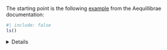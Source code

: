 The starting point is the following [example](https://github.com/AequilibraE/aequilibrae/blob/develop/docs/source/examples/assignment_workflows/plot_route_choice.py) from the Aequillibrae documentation:

```r
#| include: false
ls()
```

<details>

```python
#| eval: false
# Imports
from uuid import uuid4
from tempfile import gettempdir
from os.path import join
from aequilibrae.utils.create_example import create_example
```

```python
#| eval: false
# sphinx_gallery_thumbnail_path = 'images/plot_route_choice_assignment.png'

# %%

# We create the example project inside our temp folder
fldr = join(gettempdir(), uuid4().hex)

project = create_example(fldr, "coquimbo")

# %%
import logging
import sys

# We the project opens, we can tell the logger to direct all messages to the terminal as well
logger = project.logger
stdout_handler = logging.StreamHandler(sys.stdout)
formatter = logging.Formatter("%(asctime)s;%(levelname)s ; %(message)s")
stdout_handler.setFormatter(formatter)
logger.addHandler(stdout_handler)

# %%
# Route Choice
# ------------

# %%
import numpy as np

# %%
# Model parameters
# ~~~~~~~~~~~~~~~~
# We'll set the parameters for our route choice model. These are the parameters that will be used to calculate the
# utility of each path. In our example, the utility is equal to *theta* * distance
# And the path overlap factor (PSL) is equal to *beta*.

# Distance factor
theta = 0.00011

# PSL parameter
beta = 1.1

# %%
# Let's build all graphs
project.network.build_graphs()
# We get warnings that several fields in the project are filled with NaNs.
# This is true, but we won't use those fields.

# %%
# We grab the graph for cars
graph = project.network.graphs["c"]

# %%
# We also see what graphs are available
project.network.graphs.keys()

od_pairs_of_interest = [(71645, 79385), (77011, 74089)]
nodes_of_interest = (71645, 74089, 77011, 79385)

# %%
# let's say that utility is just a function of distance
# So we build our *utility* field as the distance times theta
graph.network = graph.network.assign(utility=graph.network.distance * theta)

# %%
# Prepare the graph with all nodes of interest as centroids
graph.prepare_graph(np.array(nodes_of_interest))

# %%
# And set the cost of the graph the as the utility field just created
graph.set_graph("utility")

# %%
# We allow flows through "centroid connectors" because our centroids are not really centroids
# If we have actual centroid connectors in the network (and more than one per centroid) , then we
# should remove them from the graph
graph.set_blocked_centroid_flows(False)

# %%
# Mock demand matrix
# ~~~~~~~~~~~~~~~~~~
# We'll create a mock demand matrix with demand `1` for every zone.
from aequilibrae.matrix import AequilibraeMatrix

names_list = ["demand", "5x demand"]

mat = AequilibraeMatrix()
mat.create_empty(zones=graph.num_zones, matrix_names=names_list, memory_only=True)
mat.index = graph.centroids[:]
mat.matrices[:, :, 0] = np.full((graph.num_zones, graph.num_zones), 10.0)
mat.matrices[:, :, 1] = np.full((graph.num_zones, graph.num_zones), 50.0)
mat.computational_view()

# %%
# Route Choice class
# ~~~~~~~~~~~~~~~~~~
# Here we'll construct and use the Route Choice class to generate our route sets
from aequilibrae.paths import RouteChoice

# %%
# This object construct might take a minute depending on the size of the graph due to the construction of the compressed
# link to network link mapping that's required.  This is a one time operation per graph and is cached. We need to
# supply a Graph and optionally a AequilibraeMatrix, if the matrix is not provided link loading cannot be preformed.
rc = RouteChoice(graph)
rc.add_demand(mat)

# %%
# Here we'll set the parameters of our set generation. There are two algorithms available: Link penalisation, or BFSLE
# based on the paper
# "Route choice sets for very high-resolution data" by Nadine Rieser-Schüssler, Michael Balmer & Kay W. Axhausen (2013).
# https://doi.org/10.1080/18128602.2012.671383
#
# Our BFSLE implementation is slightly different and has extended to allow applying link penalisation as well. Every
# link in all routes found at a depth are penalised with the `penalty` factor for the next depth. So at a depth of 0 no
# links are penalised nor removed. At depth 1, all links found at depth 0 are penalised, then the links marked for
# removal are removed. All links in the routes found at depth 1 are then penalised for the next depth. The penalisation
# compounds. Pass set `penalty=1.0` to disable.
#
# To assist in filtering out bad results during the assignment, a `cutoff_prob` parameter can be provided to exclude
# routes from the path-sized logit model. The `cutoff_prob` is used to compute an inverse binary logit and obtain a max
# difference in utilities. If a paths total cost is greater than the minimum cost path in the route set plus the max
# difference, the route is excluded from the PSL calculations. The route is still returned, but with a probability of
# 0.0.
#
# The `cutoff_prob` should be in the range [0, 1]. It is then rescaled internally to [0.5, 1] as probabilities below 0.5
# produce negative differences in utilities. A higher `cutoff_prob` includes more routes. A value of `0.0` will only
# include the minimum cost route. A value of `1.0` includes all routes.
#
# It is highly recommended to set either `max_routes` or `max_depth` to prevent runaway results.

# %%
# rc.set_choice_set_generation("link-penalisation", max_routes=5, penalty=1.02)
rc.set_choice_set_generation("bfsle", max_routes=5)

# %%
# All parameters are optional, the defaults are:
print(rc.default_parameters)

# %%
# We can now perform a computation for single OD pair if we'd like. Here we do one between the first and last centroid
# as well an an assignment.
results = rc.execute_single(77011, 74089, demand=1.0)
print(results[0])

# %%
# Because we asked it to also perform an assignment we can access the various results from that
# The default return is a Pyarrow Table but Pandas is nicer for viewing.
res = rc.get_results().to_pandas()
res.head()


# %%
# let's define a function to plot assignment results


def plot_results(link_loads):
    import folium
    import geopandas as gpd

    link_loads = link_loads[["link_id", "demand_tot"]]
    link_loads = link_loads[link_loads.demand_tot > 0]
    max_load = link_loads["demand_tot"].max()
    links = gpd.GeoDataFrame(project.network.links.data, crs=4326)
    loaded_links = links.merge(link_loads, on="link_id", how="inner")

    loads_lyr = folium.FeatureGroup("link_loads")

    # Maximum thickness we would like is probably a 10, so let's make sure we don't go over that
    factor = 10 / max_load

    # Let's create the layers
    for _, rec in loaded_links.iterrows():
        points = rec.geometry.wkt.replace("LINESTRING ", "").replace("(", "").replace(")", "").split(", ")
        points = "[[" + "],[".join([p.replace(" ", ", ") for p in points]) + "]]"
        # we need to take from x/y to lat/long
        points = [[x[1], x[0]] for x in eval(points)]
        _ = folium.vector_layers.PolyLine(
            points,
            tooltip=f"link_id: {rec.link_id}, Flow: {rec.demand_tot:.3f}",
            color="red",
            weight=factor * rec.demand_tot,
        ).add_to(loads_lyr)
    long, lat = project.conn.execute("select avg(xmin), avg(ymin) from idx_links_geometry").fetchone()

    map_osm = folium.Map(location=[lat, long], tiles="Cartodb Positron", zoom_start=12)
    loads_lyr.add_to(map_osm)
    folium.LayerControl().add_to(map_osm)
    return map_osm


# %%
plot_results(rc.get_load_results())

# %%
# To perform a batch operation we need to prepare the object first. We can either provide a list of tuple of the OD
# pairs we'd like to use, or we can provided a 1D list and the generation will be run on all permutations.
# rc.prepare(graph.centroids[:5])
rc.prepare()

# %%
# Now we can perform a batch computation with an assignment
rc.execute(perform_assignment=True)
res = rc.get_results().to_pandas()
res.head()

# %%
# Since we provided a matrix initially we can also perform link loading based on our assignment results.
rc.get_load_results()

# %% we can plot these as well
plot_results(rc.get_load_results())

# %%
# Select link analysis
# ~~~~~~~~~~~~~~~~~~~~
# We can also enable select link analysis by providing the links and the directions that we are interested in.  Here we
# set the select link to trigger when (7369, 1) and (20983, 1) is utilised in "sl1" and "sl2" when (7369, 1) is
# utilised.
rc.set_select_links({"sl1": [[(7369, 1), (20983, 1)]], "sl2": [(7369, 1)]})
rc.execute(perform_assignment=True)

# %%
# We can get then the results in a Pandas data frame for both the network.
sl = rc.get_select_link_loading_results()
sl

# %%
# We can also access the OD matrices for this link loading. These matrices are sparse and can be converted to
# scipy.sparse matrices for ease of use. They're stored in a dictionary where the key is the matrix name concatenated
# wit the select link set name via an underscore. These matrices are constructed during `get_select_link_loading_results`.
rc.get_select_link_od_matrix_results()

# %%
od_matrix = rc.get_select_link_od_matrix_results()["sl1"]["demand"]
od_matrix.to_scipy().toarray()

# %%
project.close()
```

</details>